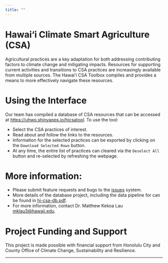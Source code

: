 ```yaml
---
title: ""
---
```


# Hawai‘i Climate Smart Agriculture (CSA)

Agricultural practices are a key adaptation for both addressing
contributing factors to climate change and mitigating
impacts. Resources for supporting current activities and transitions
to CSA practices are increasingly available from multiple sources. The
Hawai‘i CSA Toolbox compiles and provides a means to more effectively
navigate these resources.

# Using the Interface

Our team has compiled a database of CSA resources that can be accessed
at
[https://uhwo.shinyapps.io/hicsatool](https://uhwo.shinyapps.io/hicsatool). To
use the tool: 

- Select the CSA practices of interest. 
- Read about and follow the links to the resources. 
- Information for the selected practices can be exported by clicking
  on the `Download Selected Rows` button. 
- At any time, the entire list of practices can cleared via the
  `Deselect All` button and re-selected by refreshing the webpage. 

# More information:

- Please submit feature requests and bugs to the
  [issues](https://github.com/ecoFw/hicsatool/issues "issues") system.
- More details of the database project, including the data pipeline
  for  can be found in
  [hi-csa-db.pdf](https://github.com/ecoFw/hi-csa-db/blob/9a50b0bf0bb518dd775fa189e8a691efa9275b18/hi-csa-db.pdf "hi-csa-db.pdf").
- For more information, contact Dr. Matthew Kekoa Lau [mklau3@hawaii.edu](mklau3@hawaii.edu "mklau3@hawaii.edu").


# Project Funding and Support

This project is made possible with financial support from Honolulu
City and County Office of Climate Change, Sustainability and
Resilience. 




-------------------------------------------------------------------------------

